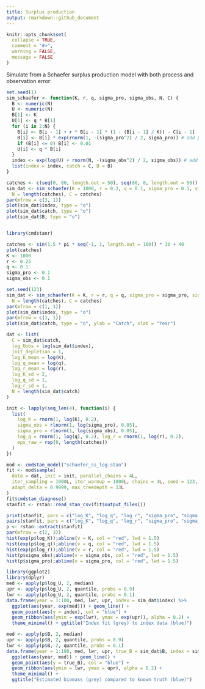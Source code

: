 ```yaml
---
title: Surplus production
output: rmarkdown::github_document
---
```


```r
knitr::opts_chunk$set(
  collapse = TRUE,
  comment = "#>",
  warning = FALSE,
  message = FALSE
)
```

Simulate from a Schaefer surplus production model with both process and observation error:

```r
set.seed(1)
sim_schaefer <- function(K, r, q, sigma_pro, sigma_obs, N, C) {
  B <- numeric(N)
  U <- numeric(N)
  B[1] <- K
  U[1] <- q * B[1]
  for (i in 2:N) {
    B[i] <- B[i - 1] + r * B[i - 1] * (1 - (B[i - 1] / K)) - C[i - 1]
    B[i] <- B[i] * exp(rnorm(1, -(sigma_pro^2) / 2, sigma_pro)) # add process error
    if (B[i] <= 0) B[i] <- 0.01
    U[i] <- q * B[i]
  }
  index <- exp(log(U) + rnorm(N, -(sigma_obs^2) / 2, sigma_obs)) # add observation error
  list(index = index, catch = C, B = B)
}

catches <- c(seq(0, 80, length.out = 50), seq(80, 0, length.out = 50))
sim_dat <- sim_schaefer(K = 1000, r = 0.3, q = 0.1, sigma_pro = 0.1, sigma_obs = 0.2, 
  N = length(catches), C = catches)
par(mfrow = c(3, 1))
plot(sim_dat$index, type = "o")
plot(sim_dat$catch, type = "o")
plot(sim_dat$B, type = "o")
```

```txt
```

```r
library(cmdstanr)

catches <- sin(1.5 * pi * seq(-1, 1, length.out = 100)) * 30 + 40
plot(catches)
K <- 1000
r <- 0.25
q <- 0.1
sigma_pro <- 0.1
sigma_obs <- 0.1

set.seed(123)
sim_dat <- sim_schaefer(K = K, r = r, q = q, sigma_pro = sigma_pro, sigma_obs = sigma_obs,
  N = length(catches), C = catches)
par(mfrow = c(1, 1))
plot(sim_dat$index, type = "o")
par(mfrow = c(1, 1))
plot(sim_dat$catch, type = "o", ylab = "Catch", xlab = "Year")

dat <- list(
  C = sim_dat$catch,
  log_Uobs = log(sim_dat$index),
  init_depletion = 1,
  log_K_mean = log(K),
  log_q_mean = log(q),
  log_r_mean = log(r),
  log_K_sd = 2,
  log_q_sd = 1,
  log_r_sd = 1,
  N = length(sim_dat$catch)
)

init <- lapply(seq_len(4), function(i) {
  list(
    log_K = rnorm(1, log(K), 0.2),
    sigma_obs = rlnorm(1, log(sigma_pro), 0.05),
    sigma_pro = rlnorm(1, log(sigma_obs), 0.05),
    log_q = rnorm(1, log(q), 0.2), log_r = rnorm(1, log(r), 0.2),
    eps_raw = rep(0, length(catches))
  )
})

mod <- cmdstan_model("schaefer_ss_log.stan")
fit <- mod$sample(
  data = dat, init = init, parallel_chains = 4L,
  iter_sampling = 1000L, iter_warmup = 1000L, chains = 4L, seed = 123,
  adapt_delta = 0.9999, max_treedepth = 13L
)
fit$cmdstan_diagnose()
stanfit <- rstan::read_stan_csv(fit$output_files())
```

```r
print(stanfit, pars = c("log_K", "log_q", "log_r", "sigma_pro", "sigma_obs"))
pairs(stanfit, pars = c("log_K", "log_q", "log_r", "sigma_pro", "sigma_obs"))
p <- rstan::extract(stanfit)
par(mfrow = c(2, 3))
hist(exp(p$log_K));abline(v = K, col = "red", lwd = 1.5)
hist(exp(p$log_q));abline(v = q, col = "red", lwd = 1.5)
hist(exp(p$log_r));abline(v = r, col = "red", lwd = 1.5)
hist(p$sigma_obs);abline(v = sigma_obs, col = "red", lwd = 1.5)
hist(p$sigma_pro);abline(v = sigma_pro, col = "red", lwd = 1.5)
```

```r
library(ggplot2)
library(dplyr)
med <- apply(p$log_U, 2, median)
upr <- apply(p$log_U, 2, quantile, probs = 0.9)
lwr <- apply(p$log_U, 2, quantile, probs = 0.1)
data.frame(year = 1:100, med, lwr, upr, index = sim_dat$index) %>%
  ggplot(aes(year, exp(med))) + geom_line() +
  geom_point(aes(y = index), col = "blue") +
  geom_ribbon(aes(ymin = exp(lwr), ymax = exp(upr)), alpha = 0.2) +
  theme_minimal() + ggtitle("Index fit (grey) to index data (blue)")

med <- apply(p$B, 2, median)
upr <- apply(p$B, 2, quantile, probs = 0.9)
lwr <- apply(p$B, 2, quantile, probs = 0.1)
data.frame(year = 1:100, med, lwr, upr, true_B = sim_dat$B, index = sim_dat$index) %>%
  ggplot(aes(year, med)) + geom_line() +
  geom_point(aes(y = true_B), col = "blue") +
  geom_ribbon(aes(ymin = lwr, ymax = upr), alpha = 0.2) +
  theme_minimal() +
  ggtitle("Estimated biomass (grey) compared to known truth (blue)")
```
